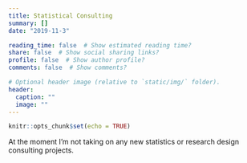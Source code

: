 ```yaml
---
title: Statistical Consulting
summary: []
date: "2019-11-3"

reading_time: false  # Show estimated reading time?
share: false  # Show social sharing links?
profile: false  # Show author profile?
comments: false  # Show comments?

# Optional header image (relative to `static/img/` folder).
header:
  caption: ""
  image: ""
---
```

```r
knitr::opts_chunk$set(echo = TRUE)
```

At the moment I'm not taking on any new statistics or research design consulting projects.

<!-- Consulting enquiries should be sent to [consulting@dmswan.com](mailto:consulting@dmswan.com). -->

<!-- ## General Experience.  -->

<!-- For three years I worked at the University of Texas for the College of Education’s Research Support unit as a methodological consultant on research design and statistical analysis. I worked primarily with graduate students and occasionally assisted with faculty analyses. I have experience with offering quantitative methodological assistance at all stages of the research process. I typically work in R, although I have also assisted researchers in performing analyses in SPSS and STATA (including complex models like multi-level models and structural equation modeling). -->

<!-- As a graduate student I have taken courses involving: multi-level models, structural equation modeling (various kinds of factor analysis and other latent models), item response theory, meta-analysis, causal inference (regression discontinuity designs, propensity score analyses, etc.), and generalized linear models in addition to the typical t-tests, chi squares, and regression analyses. -->

<!-- My personal methodological research involves single-case designs (a particular form of research design common in special education), generalized linear models, and is meta-analysis adjacent. -->

<!-- ## Services offered: -->

<!-- * **Formulating research questions.** Sometimes researchers have identified an area of research they are interested in but need assistance formulating their research questions. This stage is important, because research questions can dictate both the kind of data that need to be gathered and the type of analysis that must be conducted to properly answer that question. Occasionally, inexperienced researchers have one kind of question or research project in mind, and accidentally formulate research questions that imply something quite different. Often minor revisions to research questions can significantly change the implied design and analysis to more closely match the expectations of the researcher. -->

<!-- * **Choosing a statistical model or measurement tool.** In some cases, researchers have very clear ideas about the questions that they want to ask, but are not entirely certain about an appropriate statistical model. In other cases, researchers are sometimes unaware of the consequences of their sampling methods. For instance, in education data, student outcomes are often clustered in classrooms, schools, and districts. If a researcher fails to account for this in their statistical analysis, this can result in significant violations of analytic assumptions and cause biases in their results. Finally, researchers may have outcomes or covariates they would like to measure but are not sure what the appropriate measurement method is. In these cases, I can help researchers choose appropriate methods for their research questions and samples, as well as provide guidance about the selection and use of appropriate measurement tools. -->

<!-- * **Conducting a power analysis.** Performing a power analysis for a full study is important to ensure that researchers are likely to find a statistically significant result, assuming that a substantively meaningful effect is present. In addition, grant proposals often require that researchers perform a power analysis for their intended analytic method. However, power analysis can be tricky.  There are tools like G*Power, PowerUp!, and Optimal Design for a variety of analyses, however they can be opaque. In the case of models with latent outcomes, such as structural equation modeling, the use of Monte Carlo simulations may be required to assess the necessary sample size for a desired power. In addition, finding all statistical values that need to be specified in a power analysis can be difficult, as some of them are often not typically part of published research. I can help guide researchers through the power analysis process with existing software tools or assist in the design and execution of a Monte Carlo simulation power analysis, as well as help researchers figure out appropriate values to be used in the analyses. -->

<!-- *	**Assist with statistical analysis.** For more advanced analyses, researchers are sometimes not comfortable performing them alone. I am happy to help researchers with every step in the analysis process, from cleaning their data, writing code/pointing and clicking on the right spots in software, troubleshooting difficulties in analysis the researchers began independently, all the way up to assisting in the interpretation of the results of an analysis. -->

<!-- Consulting enquiries should be sent to [consulting@dmswan.com](mailto:consulting@dmswan.com). -->
